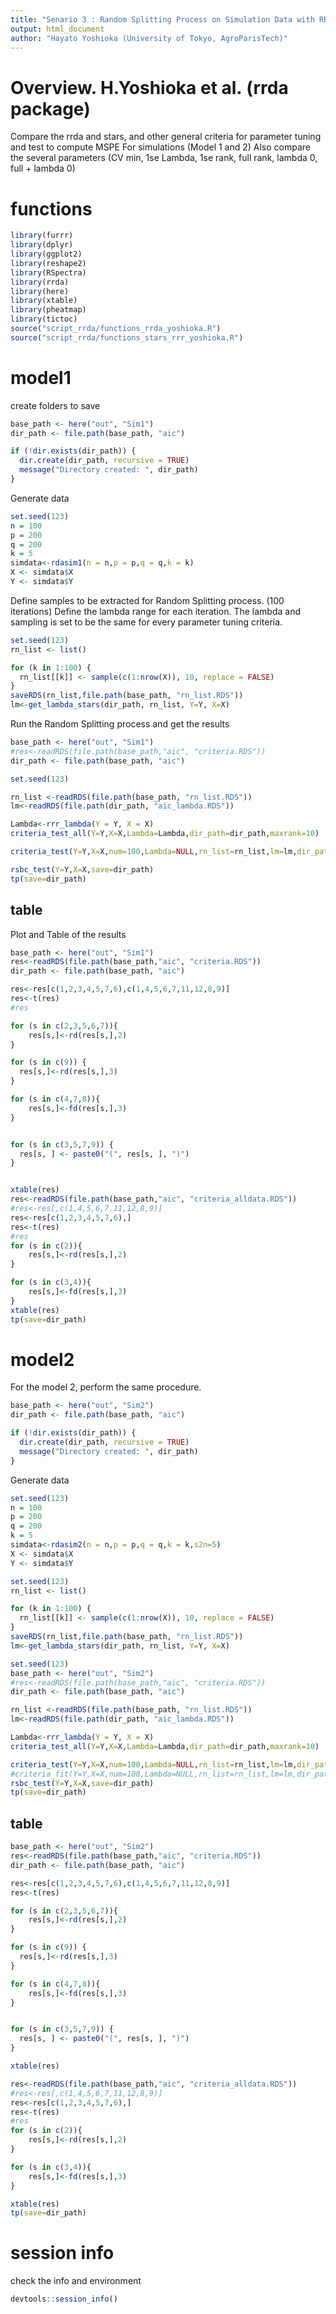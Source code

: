 ```yaml
---
title: "Senario 3 : Random Splitting Process on Simulation Data with RRDA"
output: html_document
author: "Hayato Yoshioka (University of Tokyo, AgroParisTech)"
---
```


# Overview. H.Yoshioka et al. (rrda package)

Compare the rrda and stars, and other general criteria for parameter tuning and test to compute MSPE
For simulations (Model 1 and 2)
Also compare the several parameters (CV min, 1se Lambda, 1se rank, full rank, lambda 0, full + lambda 0)

# functions
```r
library(furrr)
library(dplyr)
library(ggplot2)
library(reshape2)
library(RSpectra)
library(rrda)
library(here)
library(xtable)
library(pheatmap)
library(tictoc)
source("script_rrda/functions_rrda_yoshioka.R")
source("script_rrda/functions_stars_rrr_yoshioka.R")
```


# model1
create folders to save
```r
base_path <- here("out", "Sim1")
dir_path <- file.path(base_path, "aic")

if (!dir.exists(dir_path)) {
  dir.create(dir_path, recursive = TRUE)
  message("Directory created: ", dir_path)
} 
```

Generate data
```r
set.seed(123)
n = 100
p = 200
q = 200
k = 5
simdata<-rdasim1(n = n,p = p,q = q,k = k)
X <- simdata$X
Y <- simdata$Y
```

Define samples to be extracted for Random Splitting process. (100 iterations)
Define the lambda range for each iteration. The lambda and sampling is set to be the same for every parameter tuning criteria.
```r
set.seed(123)
rn_list <- list()

for (k in 1:100) {
  rn_list[[k]] <- sample(c(1:nrow(X)), 10, replace = FALSE)
}
saveRDS(rn_list,file.path(base_path, "rn_list.RDS"))
lm<-get_lambda_stars(dir_path, rn_list, Y=Y, X=X) 
```

Run the Random Splitting process and get the results
```r
base_path <- here("out", "Sim1")
#res<-readRDS(file.path(base_path,"aic", "criteria.RDS"))
dir_path <- file.path(base_path, "aic")

set.seed(123)

rn_list <-readRDS(file.path(base_path, "rn_list.RDS"))
lm<-readRDS(file.path(dir_path, "aic_lambda.RDS"))

Lambda<-rrr_lambda(Y = Y, X = X)
criteria_test_all(Y=Y,X=X,Lambda=Lambda,dir_path=dir_path,maxrank=10)

criteria_test(Y=Y,X=X,num=100,Lambda=NULL,rn_list=rn_list,lm=lm,dir_path=dir_path,maxrank=10)

rsbc_test(Y=Y,X=X,save=dir_path)
tp(save=dir_path)
```


## table
Plot and Table of the results
```r
base_path <- here("out", "Sim1")
res<-readRDS(file.path(base_path,"aic", "criteria.RDS"))
dir_path <- file.path(base_path, "aic")

res<-res[c(1,2,3,4,5,7,6),c(1,4,5,6,7,11,12,8,9)]
res<-t(res)
#res

for (s in c(2,3,5,6,7)){
	res[s,]<-rd(res[s,],2)
}

for (s in c(9)) {
  res[s,]<-rd(res[s,],3)
}

for (s in c(4,7,8)){
	res[s,]<-fd(res[s,],3)
}


for (s in c(3,5,7,9)) {
  res[s, ] <- paste0("(", res[s, ], ")")
}


xtable(res)
res<-readRDS(file.path(base_path,"aic", "criteria_alldata.RDS"))
#res<-res[,c(1,4,5,6,7,11,12,8,9)]
res<-res[c(1,2,3,4,5,7,6),]
res<-t(res)
#res
for (s in c(2)){
	res[s,]<-rd(res[s,],2)
}

for (s in c(3,4)){
	res[s,]<-fd(res[s,],3)
}
xtable(res)
tp(save=dir_path)
```



# model2
For the model 2, perform the same procedure.

```r
base_path <- here("out", "Sim2")
dir_path <- file.path(base_path, "aic")

if (!dir.exists(dir_path)) {
  dir.create(dir_path, recursive = TRUE)
  message("Directory created: ", dir_path)
} 
```

Generate data
```r
set.seed(123)
n = 100
p = 200
q = 200
k = 5
simdata<-rdasim2(n = n,p = p,q = q,k = k,s2n=5)
X <- simdata$X
Y <- simdata$Y
```


```r
set.seed(123)
rn_list <- list()

for (k in 1:100) {
  rn_list[[k]] <- sample(c(1:nrow(X)), 10, replace = FALSE)
}
saveRDS(rn_list,file.path(base_path, "rn_list.RDS"))
lm<-get_lambda_stars(dir_path, rn_list, Y=Y, X=X) 
```

```r
set.seed(123)
base_path <- here("out", "Sim2")
#res<-readRDS(file.path(base_path,"aic", "criteria.RDS"))
dir_path <- file.path(base_path, "aic")

rn_list <-readRDS(file.path(base_path, "rn_list.RDS"))
lm<-readRDS(file.path(dir_path, "aic_lambda.RDS"))

Lambda<-rrr_lambda(Y = Y, X = X)
criteria_test_all(Y=Y,X=X,Lambda=Lambda,dir_path=dir_path,maxrank=10)

criteria_test(Y=Y,X=X,num=100,Lambda=NULL,rn_list=rn_list,lm=lm,dir_path=dir_path,maxrank=10)
#criteria_fit(Y=Y,X=X,num=100,Lambda=NULL,rn_list=rn_list,lm=lm,dir_path=dir_path,maxrank=10)
rsbc_test(Y=Y,X=X,save=dir_path)
tp(save=dir_path)
```

## table
```r
base_path <- here("out", "Sim2")
res<-readRDS(file.path(base_path,"aic", "criteria.RDS"))
dir_path <- file.path(base_path, "aic")

res<-res[c(1,2,3,4,5,7,6),c(1,4,5,6,7,11,12,8,9)]
res<-t(res)

for (s in c(2,3,5,6,7)){
	res[s,]<-rd(res[s,],2)
}

for (s in c(9)) {
  res[s,]<-rd(res[s,],3)
}

for (s in c(4,7,8)){
	res[s,]<-fd(res[s,],3)
}


for (s in c(3,5,7,9)) {
  res[s, ] <- paste0("(", res[s, ], ")")
}

xtable(res)

res<-readRDS(file.path(base_path,"aic", "criteria_alldata.RDS"))
#res<-res[,c(1,4,5,6,7,11,12,8,9)]
res<-res[c(1,2,3,4,5,7,6),]
res<-t(res)
#res
for (s in c(2)){
	res[s,]<-rd(res[s,],2)
}

for (s in c(3,4)){
	res[s,]<-fd(res[s,],3)
}

xtable(res)
tp(save=dir_path)
```


# session info
check the info and environment
```r
devtools::session_info()
```

